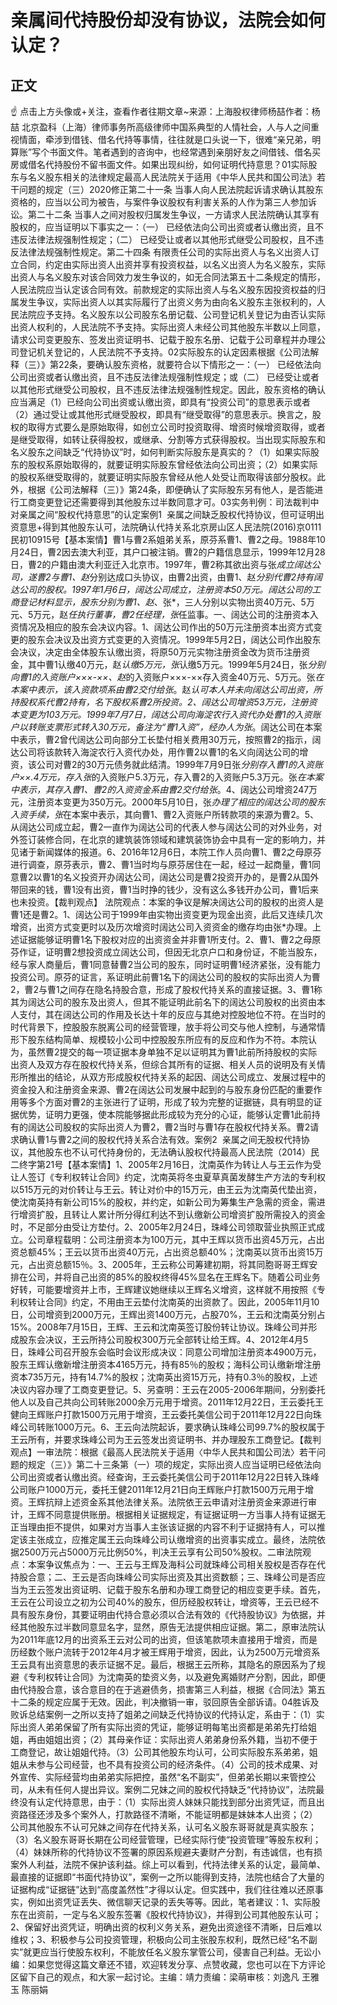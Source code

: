 # 亲属间代持股份却没有协议，法院会如何认定？
## 正文
☝ 点击上方头像或+关注，查看作者往期文章~来源：上海股权律师杨喆作者：杨喆 北京盈科（上海）律师事务所高级律师中国系典型的人情社会，人与人之间重视情面，牵涉到借钱、借名代持等事情，往往就是口头说一下，很难“亲兄弟，明算账”写个书面文件。笔者遇到的咨询中，也经常遇到亲朋好友之间借钱、借名买房或借名代持股份不留书面文件。如果出现纠纷，如何证明代持意思？01实际股东与名义股东相关的法律规定最高人民法院关于适用《中华人民共和国公司法》若干问题的规定（三）2020修正第二十一条 当事人向人民法院起诉请求确认其股东资格的，应当以公司为被告，与案件争议股权有利害关系的人作为第三人参加诉讼。第二十二条 当事人之间对股权归属发生争议，一方请求人民法院确认其享有股权的，应当证明以下事实之一：（一） 已经依法向公司出资或者认缴出资，且不违反法律法规强制性规定；（二） 已经受让或者以其他形式继受公司股权，且不违反法律法规强制性规定。第二十四条 有限责任公司的实际出资人与名义出资人订立合同，约定由实际出资人出资并享有投资权益，以名义出资人为名义股东，实际出资人与名义股东对该合同效力发生争议的，如无合同法第五十二条规定的情形，人民法院应当认定该合同有效。前款规定的实际出资人与名义股东因投资权益的归属发生争议，实际出资人以其实际履行了出资义务为由向名义股东主张权利的，人民法院应予支持。名义股东以公司股东名册记载、公司登记机关登记为由否认实际出资人权利的，人民法院不予支持。实际出资人未经公司其他股东半数以上同意，请求公司变更股东、签发出资证明书、记载于股东名册、记载于公司章程并办理公司登记机关登记的，人民法院不予支持。02实际股东的认定因素根据《公司法解释（三）》第22条，要确认股东资格，就要符合以下情形之一：（一） 已经依法向公司出资或者认缴出资，且不违反法律法规强制性规定；或（二） 已经受让或者以其他形式继受公司股权，且不违反法律法规强制性规定。因此，股东资格的确认应当满足（1）已经向公司出资或认缴出资，即具有“投资公司”的意思表示或者（2）通过受让或其他形式继受股权，即具有“继受取得”的意思表示。换言之，股权的取得方式要么是原始取得，如创立公司时投资取得、增资时候增资取得，或者是继受取得，如转让获得股权，或继承、分割等方式获得股权。当出现实际股东和名义股东之间缺乏“代持协议”时，如何判断实际股东是真实的？（1）如果实际股东的股权系原始取得的，就要证明实际股东曾经依法向公司出资；（2）如果实际的股权系继受取得的，就要证明实际股东曾经从他人处受让而取得该部分股权。此外，根据《公司法解释（三）》第24条，即便确认了实际股东另有他人，是否能进行工商变更登记还需要得到其他股东过半数同意才可。03实务判例：司法裁判中对亲属之间“股权代持意思”的认定案例1  亲属之间缺乏股权代持协议，但可证明出资意思+得到其他股东认可，法院确认代持关系北京房山区人民法院(2016)京0111民初10915号【基本案情】曹1与曹2系姐弟关系，原芬系曹1、曹2之母。1988年10月24日，曹2因去澳大利亚，其户口被注销。曹2的户籍信息显示，1999年12月28日，曹2的户籍由澳大利亚迁入北京市。1997年，曹2称其欲出资与张*成立阔达公司，遂曹2与曹1、赵*分别达成口头协议，由曹2出资，由曹1、赵*分别代曹2持有阔达公司的股权。1997年1月6日，阔达公司成立，注册资本50万元。阔达公司的工商登记材料显示，股东分别为曹1、赵*、张*，三人分别以实物出资40万元、5万元、5万元，赵*任执行董事，曹2任经理，张*任监事。一、阔达公司的注册资本入资情况及相应的股东会决议内容。1、阔达公司作出的50万元注册资本出资方式变更的股东会决议及出资方式变更的入资情况。1999年5月2日，阔达公司作出股东会决议，决定由全体股东认缴出资，将原50万元实物注册资金改为货币注册资金，其中曹1认缴40万元，赵*认缴5万元，张*认缴5万元。1999年5月24日，张*分别向曹1的入资账户×××-××、赵*的入资账户×××-××存入资金40万元、5万元。张*在本案中表示，该入资款项系由曹2交付给张*。赵*认可本人并未向阔达公司出资，所持股权系代曹2持有，名下股权系曹2所投资。2、阔达公司增资53万元，注册资本变更为103万元。1999年7月7日，阔达公司向海淀农行入资代办处曹1的入资账户以转账支票形式转入30万元，备注为“曹1入资”，经办人为张*。阔达公司在本案中表示，曹2曾代阔达公司向部分工长垫付相关费用30万元，按照曹2的指示，阔达公司将该款转入海淀农行入资代办处，用作曹2以曹1的名义向阔达公司的增资，该公司对曹2的30万元债务就此结清。1999年7月9日张*分别存入曹1的入资账户××.4万元，存入张*的入资账户5.3万元，存入曹2的入资账户5.3万元。张*在本案中表示，其存入曹1、曹2的入资资金系由曹2交付给张*。4、阔达公司增资247万元，注册资本变更为350万元。2000年5月10日，张*办理了相应的阔达公司的股东入资手续，张*在本案中表示，其向曹1、曹2入资账户所转款项的来源为曹2。5、从阔达公司成立起，曹2一直作为阔达公司的代表人参与阔达公司的对外业务，对外签订装修合同，在北京的建筑装饰领域和建筑装饰协会中具有一定的影响力，并见诸于新闻媒体的报道。6、2016年12月6日，本院工作人员向曹1、曹2之母原芬进行调查，原芬表示，曹2、曹1当时均与原芬居住在一起，经过一起商量，曹1同意曹2以曹1的名义投资开办阔达公司，阔达公司是曹2投资开办的，是曹2从国外带回来的钱，曹1没有出资，曹1当时挣的钱少，没有这么多钱开办公司，曹1后来也未投资。【裁判观点】 法院观点：本案的争议是解决阔达公司的股权的出资人是曹1还是曹2。1、阔达公司于1999年由实物出资变更为现金出资，此后又连续几次增资，出资方式变更时以及历次增资时阔达公司入资资金的缴存均由张*办理。上述证据能够证明曹1名下股权对应的出资资金并非曹1所支付。2、曹1、曹2之母原芬作证，证明曹2想投资成立阔达公司，但因无北京户口和身份证，不能当股东，经与家人商量后，曹1同意替曹2当公司的股东，同时证明曹1经济紧张，没有能力投资公司。原芬的证言，系证明此前曹1名下的阔达公司的股权的实际出资人为曹2，曹2与曹1之间存在隐名持股合意，形成了股权代持关系的直接证据。3、曹1称其为阔达公司的股东及出资人，但其不能证明此前名下的阔达公司股权的出资由本人支付，其在阔达公司的作用及长达十年的反应与其绝对控股地位不符。在当时的时代背景下，控股股东脱离公司的经营管理，放手将公司交与他人控制，与通常情形下股东结构简单、规模较小公司中控股股东所应有的反应和作为不符。本院认为，虽然曹2提交的每一项证据本身单独不足以证明其为曹1此前所持股权的实际出资人及双方存在股权代持关系，但综合其所有的证据、相关人员的说明及有关情形所推出的结论，从双方形成股权代持关系的起因、阔达公司成立、发展过程中的资金投入和注册资金来源、曹2在阔达公司发展中起到的与股东身份匹配的重要作用等多个方面对曹2的主张进行了证明，形成了较为完整的证据链，具有明显的证据优势，证明力更强，使本院能够据此形成较为充分的心证，能够认定曹1此前持有的阔达公司股权的实际出资人为曹2，曹2当时与曹1存在股权代持关系。曹2请求确认曹1与曹2之间的股权代持关系合法有效。案例2  亲属之间无股权代持协议，其他股东也不认可代持身份的，无法确认股权代持最高人民法院（2014）民二终字第21号【基本案情】1、2005年2月16日，沈南英作为转让人与王云作为受让人签订《专利权转让合同》约定，沈南英将冬虫夏草真菌发酵生产方法的专利权以515万元的对价转让与王云。转让对价中的15万元，由王云为沈南英代垫出资，使沈南英持有新公司15%的股权，并约定，如新公司为筹集生产急需的资金，需进行增资扩股，且转让人累计所分得红利达不到认缴新公司增资扩股所需投入的资金时，不足部分由受让方垫付。2、2005年2月24日，珠峰公司领取营业执照正式成立。公司章程载明：公司注册资本为100万元，其中王辉以货币出资45万元，占出资总额45%；王云以货币出资40万元，占出资总额40%；沈南英以货币出资15万元，占出资总额15％。3、2005年，王云称公司筹建初期，将其同胞哥哥王辉安排在公司，并将自己出资的85%的股权终得45%显名在王辉名下。随着公司业务好转，可能要增资并上市，王辉建议她继续以王辉名义增资，这样就不用按照《专利权转让合同》约定，不用由王云垫付沈南英的出资款了。因此，2005年11月10日，公司增资到2000万元，王辉出资1400万元，占股70%，王云和沈南英分别占15%。2008年7月15日，王辉、王云和沈南英签订股份转让协议。珠峰公司并形成股东会决议，王云所持公司股权300万元全部转让给王辉。4、2012年4月5日，珠峰公司召开股东会临时会议形成决议：同意公司增加注册资本4900万元，股东王辉认缴新增注册资本4165万元，持有85％的股权；海科公司认缴新增注册资本735万元，持有14.7%的股权；沈南英出资15万元，持有0.3％的股权，上述决议内容办理了工商变更登记。5、另查明：王云在2005-2006年期间，分别委托他人以及自己共向公司转账2000余万元用于增资。2011年12月22日，王云委托王健向王辉账户打款1500万元用于增资，王云委托美信公司于2011年12月22日向珠峰公司转账1000万元。6、王云向法院起诉，要求确认珠峰公司99.7%的股权属于王云所有，并要求珠峰公司为王云签发出资证明书、并办理股东工商登记。【裁判观点】一审法院：根据《最高人民法院关于适用〈中华人民共和国公司法〉若干问题的规定（三）》第二十三条第（一）项的规定，实际出资人应当证明已经依法向公司出资或者认缴出资。经查询，王云委托美信公司于2011年12月22日转入珠峰公司账户1000万元，委托王健2011年12月21日向王辉账户打款1500万元用于增资。王辉抗辩上述资金系其他法律关系。法院依王云申请对注册资金来源进行审计，王辉不同意提供账册。根据相关证据规定，有证据证明一方当事人持有证据无正当理由拒不提供，如果对方当事人主张该证据的内容不利于证据持有人，可以推定该主张成立，应推定属王云向珠峰公司认缴增资的出资事实成立。最终，法院依据2500万元占5000万元比例50%，判决王云享有公司50%股权。二审法院观点：本案争议焦点为：一、王云与王辉及海科公司就珠峰公司相关股权是否存在代持股合意；二、王云是否向珠峰公司实际出资及其出资数额；三、珠峰公司是否应当为王云签发出资证明、记载于股东名册和办理工商登记的相应变更手续。首先，王云在公司设立之初为公司40%的股东，但历经股权转让，增资等，王云已经不具有股东身份，其要证明由代持合意必须以合法有效的《代持股协议》为依据，并经其他股东过半数同意显名字，显然，原告无法提供相应证据。第二，原审法院认为2011年底12月的出资系王云对公司的出资，但该笔款项未直接用于增资，而是历经数个账户流转于2012年4月才被王辉用于增资，因此，认为2500万元增资系王云具有出资意思的表示证据不足。最后，根据王云所称，其隐名的原因系为了规避《专利权转让合同》为沈南英的垫资义务，以及避免离婚财产分割，因此，即便由代持股合意，该合意目的在于逃避债务，损害第三人利益，根据《合同法》第五十二条的规定应属于无效。因此，判决撤销一审，驳回原告全部诉请。04胜诉及败诉总结案例一之所以支持了姐弟之间缺乏代持协议的代持认定，系由于：（1）实际出资人弟弟保留了所有实际出资的凭证，能够证明每笔出资都是弟弟先打给姐姐，再由姐姐出资；（2）其母亲作证：实际出资人弟弟身份系外籍，当初不便于工商登记，故让姐姐代持。（3）公司其他股东均认可，公司实际股东系弟弟，姐姐从未参与公司经营，也不具有投资公司的经济条件。（4）公司的技术成果、对外宣传、实际经营均由弟弟实际把控，虽然“名不副实”，但弟弟长期以来管控公司，从未有任何人提出异议。案例二兄妹之间的股权代持缺乏“代持协议”，法院最终没有认定代持意思，由于：（1）实际出资人妹妹只能找到部分出资凭证，而且出资路径还涉及多个案外人，打款路径不清晰，不能证明都是妹妹本人出资；（2）公司其他股东不认可兄妹之间存在代持关系，认可名义股东哥哥就是真实股东；（3）名义股东哥哥长期在公司经营管理，已经实际行使“投资管理”等股东权利；（4）妹妹所称的代持协议不签署的原因系规避夫妻财产分割，有违诚信，也有损案外人利益，法院不保护该利益。综上可以看到，代持法律关系的认定，最简单、最直接的证据即“书面代持协议”，案例一之所以能得到支持，法院也结合了大量的证据构成“证据链”达到“高度盖然性”才得以认定。但实践中，我们往往难以还原事实，例如出资凭证丢失、微信聊天记录的丢失等等。因此，笔者建议：1、实际股东在出资前，一定与名义股东签署《股权代持协议》，并得到公司其他股东认可；2、保留好出资凭证，明确出资的权利义务关系，避免出资途径不清晰，日后难以维权；3、积极参与公司投资管理，积极向公司主张股东权利，既然已经“名不副实”就更应当行使股东权利，不能放任名义股东掌管公司，侵害自己利益。无讼小编：如果您觉得这篇文章还不错，欢迎转发分享、点赞收藏，您也可以在下方评论区留下自己的观点，和大家一起讨论。主编：靖力责编：梁萌审核：刘逸凡 王雅玉 陈丽娟